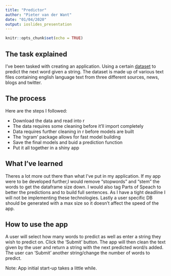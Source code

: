 ```yaml
---
title: "Predictor"
author: "Pieter van der Want"
date: "01/04/2020"
output: ioslides_presentation
---
```


```r
knitr::opts_chunk$set(echo = TRUE)
```

## The task explained

I've been tasked with creating an application. Using a certain [dataset](https://d396qusza40orc.cloudfront.net/dsscapstone/dataset/Coursera-SwiftKey.zip) to predict the next word given a string. The dataset is made up of various text files containing english language text from three different sources, news, blogs and twitter.

## The process

Here are the steps I followed:  

- Download the data and read into r  
- The data requires some cleaning before it'll import completely  
- Data requires further cleaning in r before models are built  
- The 'ngram' package allows for fast model building  
- Save the final models and buid a prediction function  
- Put it all together in a shiny app  

## What I've learned

Theres a lot more out there than what I've put in my application. If my app were to be developed further,I would remove "stopwords" and "stem" the words to get the dataframe size down. I would also tag Parts of Speach to better the predictions and to build full sentences. As I have a tight deadline I will not be implementing these technologies. Lastly a user specific DB should be generated with a max size so it doesn't affect the speed of the app.

## How to use the app

A user will select how many words to predict as well as enter a string they wish to predict on.
Click the 'Submit' button.
The app will then clean the text given by the user and return a string with the next predicted word/s added.
The user can 'Submit' another string/change the number of words to predict.

Note: App initial start-up takes a little while.